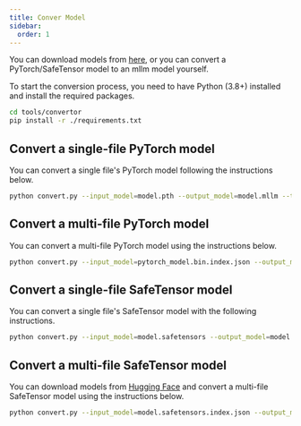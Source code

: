 ```yaml
---
title: Conver Model
sidebar:
  order: 1
---
```



You can download models from [here](https://huggingface.co/mllmTeam), or you can convert a PyTorch/SafeTensor model to an mllm model yourself.

To start the conversion process, you need to have Python (3.8+) installed and install the required packages.

```bash
cd tools/convertor
pip install -r ./requirements.txt
```

## Convert a single-file PyTorch model

You can convert a single file's PyTorch model following the instructions below.

```bash
python convert.py --input_model=model.pth --output_model=model.mllm --type=torch
``` 

## Convert a multi-file PyTorch model

You can convert a multi-file PyTorch model using the instructions below.

```bash
python convert.py --input_model=pytorch_model.bin.index.json --output_model=model.mllm --type=torch
``` 

## Convert a single-file SafeTensor model

You can convert a single file's SafeTensor model with the following instructions.

```bash
python convert.py --input_model=model.safetensors --output_model=model.mllm --type=safetensor
``` 

## Convert a multi-file SafeTensor model 

You can download models from [Hugging Face](https://huggingface.co/) and convert a multi-file SafeTensor model using the instructions below.

```bash
python convert.py --input_model=model.safetensors.index.json --output_model=model.mllm --type=safetensor
```  